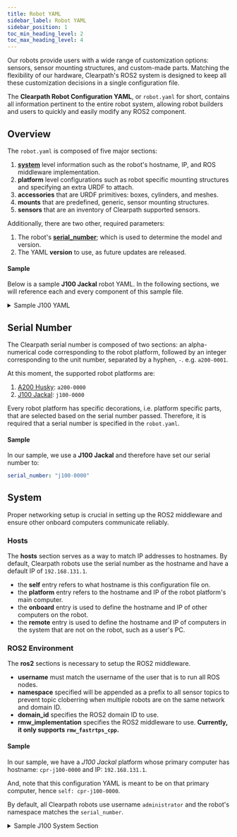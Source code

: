 ```yaml
---
title: Robot YAML
sidebar_label: Robot YAML
sidebar_position: 1
toc_min_heading_level: 2
toc_max_heading_level: 4
---
```


Our robots provide users with a wide range of customization options: sensors, sensor mounting structures, and custom-made parts. Matching the flexibility of our hardware, Clearpath's ROS2 system is designed to keep all these customization decisions in a single configuration file.

The **Clearpath Robot Configuration YAML**, or `robot.yaml` for short, contains all information pertinent to the entire robot system, allowing robot builders and users to quickly and easily modify any ROS2 component.

## Overview

The `robot.yaml` is composed of five major sections:
1. [**system**](#system) level information such as the robot's hostname, IP, and ROS middleware implementation.
2. **platform** level configurations such as robot specific mounting structures and specifying an extra URDF to attach.
3. **accessories** that are URDF primitives: boxes, cylinders, and meshes.
4. **mounts** that are predefined, generic, sensor mounting structures.
5. **sensors** that are an inventory of Clearpath supported sensors.

Additionally, there are two other, required parameters:
1. The robot's [**serial_number**](#serial-number); which is used to determine the model and version.
2. The YAML **version** to use, as future updates are released.

#### Sample
Below is a sample **J100 Jackal** robot YAML. In the following sections, we will reference each and every component of this sample file.
<details><summary>Sample J100 YAML</summary>
<p>

```YAML
serial_number: j100-0000
version: 0
system:
  hosts:
    self: cpr-j100-0000
    platform:
      cpr-j100-0000: 192.168.131.1
    onboard: {}
    remote: {}
  ros2:
    username: administrator
    namespace: j100_0000
    domain_id: 0
    rmw_implementation: rmw_fastrtps_cpp
platform:
  controller: ps4
  decorations:
    front_bumper:
      enabled: true
      model: default
      xyz: [0.0, 0.0, 0.0]
      rpy: [0.0, 0.0, 0.0]
      extension: 0.0
    rear_bumper:
      enabled: true
      model: default
      xyz: [0.0, 0.0, 0.0]
      rpy: [0.0, 0.0, 0.0]
      extension: 0.0
  extras:
    urdf: null
    control: null
accessories:
  box: []
  cylinder:
  - name: cylinder
    parent: mid_mount
    xyz: [0.0, 0.0, 0.05]
    rpy: [0.0, 0.0, 0.0]
    radius: 0.05
    length: 0.1
  link: []
  mesh: []
  sphere: []
mounts:
  bracket:
  - parent: front_mount
    xyz: [0.0, 0.0, 0.0]
    rpy: [0.0, 0.0, 0.0]
    model: horizontal
  - parent: rear_mount
    xyz: [0.0, 0.0, 0.0]
    rpy: [0.0, 0.0, 0.0]
    model: horizontal
  fath_pivot: []
  riser: []
sensors:
  camera: []
  gps: []
  imu: []
  lidar2d:
  - model: hokuyo_ust10
    urdf_enabled: true
    launch_enabled: true
    parent: bracket_0_mount
    xyz: [0.0, 0.0, 0.0]
    rpy: [0.0, 0.0, 0.0]
    ros_parameters:
      laser_frame_id: lidar2d_0_laser
      ip_address: 192.168.131.20
      ip_port: 10940
      angle_min: -3.141592653589793
      angle_max: 3.141592653589793
  - model: hokuyo_ust10
    urdf_enabled: true
    launch_enabled: true
    parent: bracket_1_mount
    xyz: [0.0, 0.0, 0.0]
    rpy: [0.0, 0.0, 3.1415]
    ros_parameters:
      laser_frame_id: lidar2d_1_laser
      ip_address: 192.168.131.21
      ip_port: 10940
      angle_min: -3.141592653589793
      angle_max: 3.141592653589793
  lidar3d:
  - model: velodyne_lidar
    urdf_enabled: true
    launch_enabled: true
    parent: mid_mount
    xyz: [0.0, 0.0, 0.1]
    rpy: [0.0, 0.0, 0.0]
    ros_parameters:
      frame_id: lidar3d_0_laser
      device_ip: 192.168.131.25
      port: 2368
      model: VLP16
      fixed_frame: lidar3d_0_laser
      target_frame: lidar3d_0_laser
```
</p>
</details>

## Serial Number
The Clearpath serial number is composed of two sections: an alpha-numerical code corresponding to the robot platform, followed by an integer corresponding to the unit number, separated by a hyphen, `-`. e.g. `a200-0001`.

At this moment, the supported robot platforms are:
1. [A200 Husky](/docs/robots/outdoor_robots/husky/user_manual_husky/#introduction): `a200-0000`
2. [J100 Jackal](/docs/robots/outdoor_robots/jackal/user_manual_jackal/#introduction): `j100-0000`

Every robot platform has specific decorations, i.e. platform specific parts, that are selected based on the serial number passed. Therefore, it is required that a serial number is specified in the `robot.yaml`.

#### Sample
In our sample, we use a **J100 Jackal** and therefore have set our serial number to:
```yaml
serial_number: "j100-0000"
```


## System
Proper networking setup is crucial in setting up the ROS2 middleware and ensure other onboard computers communicate reliably.


### Hosts
The **hosts** section serves as a way to match IP addresses to hostnames. By default, Clearpath robots use the serial number as the hostname and have a default IP of `192.168.131.1`.

- the **self** entry refers to what hostname is this configuration file on.
- the **platform** entry refers to the hostname and IP of the robot platform's main computer.
- the **onboard** entry is used to define the hostname and IP of other computers on the robot.
- the **remote** entry is used to define the hostname and IP of computers in the system that are not on the robot, such as a user's PC.

### ROS2 Environment
The **ros2** sections is necessary to setup the ROS2 middleware.
- **username** must match the username of the user that is to run all ROS nodes.
- **namespace** specified will be appended as a prefix to all sensor topics to prevent topic cloberring when multiple robots are on the same network and domain ID.
- **domain_id** specifies the ROS2 domain ID to use.
- **rmw_implementation** specifies the ROS2 middleware to use. **Currently, it only supports `rmw_fastrtps_cpp`.**


#### Sample
In our sample, we have a *J100 Jackal* platform whose primary computer has hostname: `cpr-j100-0000` and IP: `192.168.131.1`.

And, note that this configuration YAML is meant to be on that primary computer, hence `self: cpr-j100-0000`.

By default, all Clearpath robots use username `administrator` and the robot's namespace matches the `serial_number`.

<details><summary>Sample J100 System Section</summary>
<p>

```yaml
system:
  hosts:
    self: "cpr-j100-0000"
    platform:
      cpr-j100-0000: "192.168.131.1"
    onboard: {}
    remote: {}
  ros2:
    username: "administrator"
    namespace: "j100_0000"
    domain_id: 0
    rmw_implementation: "rmw_fastrtps_cpp"
```

</p>
</details>

